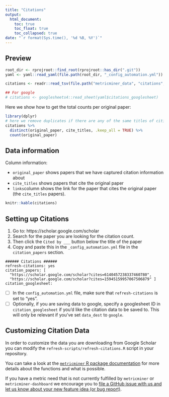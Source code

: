 ```yaml
---
title: "Citations"
output:
  html_document:
    toc: true
    toc_float: true
    toc_collapsed: true
date: "`r format(Sys.time(), '%d %B, %Y')`"
---
```


## Preview

```r
root_dir <- rprojroot::find_root(rprojroot::has_dir(".git"))
yaml <- yaml::read_yaml(file.path(root_dir, "_config_automation.yml"))

citations <- readr::read_tsv(file.path("metricminer_data", "citations", "citations.tsv"))

```

```r
## For google
# citations <- googlesheets4::read_sheet(yaml$citations_googlesheet)
```

Here we show how to get the total counts per original paper:

```r
library(dplyr)
# here we remove duplicates if there are any of the same titles of citing papers for each original paper and then get a count of the number of rows for each original paper (aka how many times it is cited)
citations %>%
  distinct(original_paper, cite_titles, .keep_all = TRUE) %>%
  count(original_paper)
```

## Data information

Column information:

- `original_paper` shows papers that we have captured citation information about
- `cite_titles` shows papers that cite the original paper
- `links`column shows the link for the paper that cites the original paper (the `cite_titles` papers).

```r
knitr::kable(citations)
```

## Setting up Citations

1. Go to: https://scholar.google.com/scholar
2. Search for the paper you are looking for the citation count.
3. Then click the `Cited by ___` button below the title of the paper
4. Copy and paste this in the `_config_automation.yml` file in the `citation_papers` section.

```
###### Citations ######
refresh-citations: yes
citation_papers: [
  "https://scholar.google.com/scholar?cites=6140457238337460780",
  "https://scholar.google.com/scholar?cites=15945159957067506879" ]
citation_googlesheet:
```
- [ ] In the `config_automation.yml` file, make sure that `refresh-citations` is set to "yes".
- [ ] Optionally, if you are saving data to google, specify a googlesheet ID in `citation_googlesheet` if you'd like the citation data to be saved to. This will only be relevant if you've set `data_dest` to `google`.


## Customizing Citation Data 

In order to customize the data you are downloading from Google Scholar you can modify the 
`refresh-scripts/refresh-citations.R` script in your repository. 

You can take a look at the [`metricminer` R package documentation](https://hutchdatascience.org/metricminer/articles/getting-started.html) for more details about the functions and what is possible. 

If you have a metric need that is not currently fulfilled by `metricminer` or `metricminer-dashboard` we encourage you to [file a GitHub issue with us and let us know about your new feature idea (or bug report)](https://github.com/fhdsl/metricminer/issues/new/choose). 
